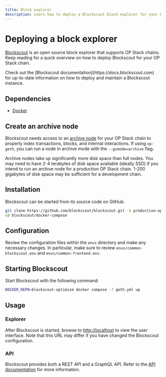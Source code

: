 ```yaml
---
title: Block explorer
description: Learn how to deploy a Blockscout block explorer for your OP Stack chain.
---
```




# Deploying a block explorer

[Blockscout](https://www.blockscout.com/) is an open source block explorer that supports OP Stack chains.
Keep reading for a quick overview on how to deploy Blockscout for your OP Stack chain.

<Info>
  Check out the [Blockscout documentation](https://docs.blockscout.com) for up-to-date information on how to deploy and maintain a Blockscout instance.
</Info>

## Dependencies

*   [Docker](https://docs.docker.com/get-docker/)

## Create an archive node

Blockscout needs access to an [archive node](https://www.alchemy.com/overviews/archive-nodes#archive-nodes) for your OP Stack chain to properly index transactions, blocks, and internal interactions.
If using `op-geth`, you can run a node in archive mode with the `--gcmode=archive` flag.

<Info>
  Archive nodes take up significantly more disk space than full nodes.
  You may need to have 2-4 terabytes of disk space available (ideally SSD) if you intend to run an archive node for a production OP Stack chain.
  1-200 gigabytes of disk space may be sufficient for a development chain.
</Info>

## Installation

Blockscout can be started from its source code on GitHub.

```sh
git clone https://github.com/blockscout/blockscout.git -b production-optimism
cd blockscout/docker-compose
```

## Configuration

Review the configuration files within the `envs` directory and make any necessary changes.
In particular, make sure to review `envs/common-blockscout.env` and `envs/common-frontend.env`.

## Starting Blockscout

Start Blockscout with the following command:

```sh
DOCKER_REPO=blockscout-optimism docker compose -f geth.yml up
```

## Usage

### Explorer

After Blockscout is started, browse to [http://localhost](http://localhost) to view the user interface.
Note that this URL may differ if you have changed the Blockscout configuration.

### API

Blockscout provides both a REST API and a GraphQL API.
Refer to the [API documentation](https://docs.blockscout.com/for-users/api) for more information.
